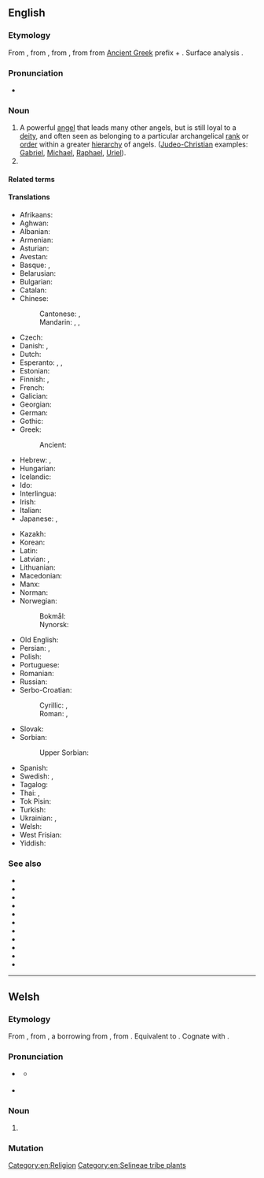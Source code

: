 {{also|Archangel}}
==English==
{{slim-wikipedia|lang=en}}

===Etymology===
From {{inh|en|enm|archangel}}, from {{der|en|fro|archangele}}, from {{der|en|la|archangelus}}, from {{der|en|grc|ἀρχάγγελος}} from [[Ancient Greek]] prefix {{m|grc|ἀρχι-}} + {{m|grc|ἄγγελος||messenger}}. Surface analysis {{prefix|en|arch|angel|nocat=1}}.

===Pronunciation===
* {{IPA|en|/ɑː(ɹ)ˈkeɪn.d͡ʒəl/|/ˈɑː(ɹ).keɪn.d͡ʒəl/}}

===Noun===
{{en-noun}}

# A powerful [[angel]] that leads many other angels, but is still loyal to a [[deity]], and often seen as belonging to a particular archangelical [[rank]] or [[order]] within a greater [[hierarchy]] of angels. ([[Judeo-Christian]] examples: [[Gabriel]], [[Michael]], [[Raphael]], [[Uriel]]).
# {{synonym of|en|angelica||the garden herb}}

====Related terms====
{{rel3|en
|angel
|angelic
|angelical
|angelically
|angelologist
|angelology
|archangelic
|archangelical
|archangelically
}}

====Translations====
{{trans-top|angel who leads other angels}}
* Afrikaans: {{t+|af|aartsengel}}
* Aghwan: {{t|xag|𐔰𐕎𐔲𐔴𐔾𐕒𐕚𐕒𐕡𐕘𐕒𐔺𐔱𐕈𐔿𐔼}}
* Albanian: {{t|sq|kryengjëll}}
* Armenian: {{t+|hy|հրեշտակապետ}}
* Asturian: {{t|ast|arcánxel|m}}
* Avestan: {{t|ae|𐬀𐬨𐬆𐬱𐬀 𐬯𐬞𐬆𐬧𐬙𐬀}}
* Basque: {{t|eu|arkanjelu}}, {{t|eu|goiaingeru}}
* Belarusian: {{t|be|архангел|m}}
* Bulgarian: {{t+|bg|архангел|m}}
* Catalan: {{t|ca|arcàngel|m}}
* Chinese:
*: Cantonese: {{t|yue|大天使|tr=daai6 tin1 sai2}}, {{t|yue|天使長|tr=tin1 sai2 zoeng2|sc=Hani}}
*: Mandarin: {{t|cmn|大天使|tr=dàtiānshǐ}}, {{t|cmn|天使長|sc=Hani}}, {{t|cmn|天使长|tr=tiānshǐcháng|sc=Hani}}
* Czech: {{t|cs|archanděl|m}}
* Danish: {{t|da|ærkeengel|c}}, {{t|da|overengel|c}}
* Dutch: {{t+|nl|aartsengel|m}}
* Esperanto: {{t|eo|ĉefanĝelo}}, {{t|eo|arkianĝelo}}, {{t|eo|arĥianĝelo}}
* Estonian: {{t|et|peaingel}}
* Finnish: {{t+|fi|arkkienkeli}}, {{t|fi|ylienkeli}}
* French: {{t+|fr|archange|m}}
* Galician: {{t|gl|arcanxo|m}}
* Georgian: {{t|ka|მთავარანგელოზი}}
* German: {{t+|de|Erzengel|m}}
* Gothic: {{t|got|𐌰𐍂𐌺𐌰𐌲𐌲𐌹𐌻𐌿𐍃|m}}
* Greek: {{t+|el|αρχάγγελος|m}}
*: Ancient: {{t|grc|ἀρχάγγελος|m}}
* Hebrew: {{t|he|רַב־מַלְאָךְ|m|tr=rav-mal'ákh}}, {{t|he|שר־מַלְאָכִים|m|tr=sar-mal'akhím}}
* Hungarian: {{t+|hu|arkangyal}}
* Icelandic: {{t|is|erkiengill|m}}
* Ido: {{t+|io|arkianjelo}}
* Interlingua: {{t|ia|archangelo}}
* Irish: {{t|ga|ardaingeal|m}}
* Italian: {{t+|it|arcangelo|m}}
* Japanese: {{t|ja|大天使|tr=daitenshi}}, {{t|ja|天使長|tr=tenshichō}}
{{trans-mid}}
* Kazakh: {{t|kk|бас періште}}
* Korean: {{t+|ko|대천사}}
* Latin: {{t|la|archangelus|m}}
* Latvian: {{t|lv|erceņģelis|m}}, {{t|lv|virseņģelis|m}}
* Lithuanian: {{t+|lt|arkangelas|m}}
* Macedonian: {{t|mk|архангел|m}}
* Manx: {{t|gv|ard-ainle|m}}
* Norman: {{t|nrf|archange|m}} {{qualifier|Jersey}}
* Norwegian:
*: Bokmål: {{t|nb|overengel|m}}
*: Nynorsk: {{t|nn|overengel|m}}
* Old English: {{t|ang|hēahenġel|m}}
* Persian: {{t|fa|فرشتگان مقرب|tr=fereštegân-e moqarrab|sc=fa-Arab}}, {{t+|fa|امشاسپند|tr=amšāspand}}
* Polish: {{t+|pl|archanioł|m}}
* Portuguese: {{t+|pt|arcanjo|m}}
* Romanian: {{t+|ro|arhanghel|m}}
* Russian: {{t+|ru|арха́нгел|m}}
* Serbo-Croatian:
*: Cyrillic: {{t|sh|арханђел|m}}, {{t|sh|арханђео|m}}
*: Roman: {{t+|sh|arhanđel|m}}, {{t|sh|arhanđeo|m}}
* Slovak: {{t+|sk|archanjel|m}}
* Sorbian:
*: Upper Sorbian: {{t|hsb|arcyjandźel|m}}
* Spanish: {{t+|es|arcángel|m}}
* Swedish: {{t+|sv|ärkeängel|c}}, {{t|sv|överängel|c}}
* Tagalog: {{t|tl|arkanghel}}
* Thai: {{t|th|อัครทูตสวรรค์}}, {{t|th|หัวหน้าทูตสวรรค์}}
* Tok Pisin: {{t|tpi|akanggelo}}
* Turkish: {{t|tr|baş melek}}
* Ukrainian: {{t+|uk|архангел|m}}, {{t|uk|дудник|m}}
* Welsh: {{t|cy|archangel|m}}
* West Frisian: {{t|fy|aartsingel}}
* Yiddish: {{t|yi|אַרכאַנגל}}
{{trans-bottom}}

===See also===
* {{l|en|archangelology}}
* {{l|en|cherub}}
* {{l|en|cherubim}}
* {{l|en|choir}}
* {{l|en|choirs of angels}}
* {{l|en|domination}}
* {{l|en|power}}
* {{l|en|principality}}
* {{l|en|seraph}}
* {{l|en|seraphim}}
* {{l|en|throne}}

[[Category:en:Religion]]
[[Category:en:Selineae tribe plants]]

----

==Welsh==

===Etymology===
From {{inh|cy|wlm|archangel}}, from {{inh|cy|cel-bry-pro|*arxangel}}, a borrowing from {{der|cy|la|archangelus}}, from {{der|cy|grc|ἀρχάγγελος}}. Equivalent to {{af|cy|arch-|angel|t2=angel}}. Cognate with {{cog|br|arc'hael}}.

===Pronunciation===
* {{a|cy-N|standard|colloquial}} {{IPA|cy|/arˈχaŋɛl/|sort=arc~ag~el}}
** {{a|cy-N|colloquial}} {{IPA|cy|/arˈχaŋal/|sort=arc~ag~el}}
* {{a|cy-S}} {{IPA|cy|/arˈχaŋɛl/|sort=arc~ag~el}}

===Noun===
{{cy-noun|m|archangylion|sort=arc~ag~el}}

# {{lb|cy|religion}} {{l|en|archangel}}

===Mutation===
{{cy-mut}}